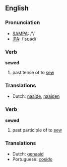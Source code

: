 ==English==

===Pronunciation===
*[[w:SAMPA|SAMPA]]: /'/
*[[w:IPA|IPA]]: /'sʊəd/

===Verb===
'''sewed'''

# past tense of to [[sew]]

===Translations===
*Dutch: [[naaide]], [[naaiden]]

===Verb===
'''sewed'''

# past participle of to [[sew]]

===Translations===
*Dutch: [[genaaid]]
*Portuguese: [[cosido]]